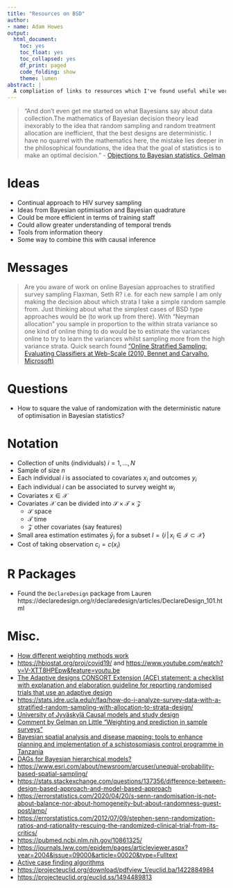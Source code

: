 ```yaml
---
title: "Resources on BSD"
author:
- name: Adam Howes
output:
  html_document:
    toc: yes
    toc_float: yes
    toc_collapsed: yes
    df_print: paged
    code_folding: show
    theme: lumen
abstract: |
  A compliation of links to resources which I've found useful while working on `fourth-gen`.
---
```


> "And don't even get me started on what Bayesians say about data collection.The mathematics of Bayesian decision theory lead inexorably to the idea that random sampling and random treatment allocation are inefficient, that the best designs are deterministic. I have no quarrel with the mathematics here, the mistake lies deeper in the philosophical foundations, the idea that the goal of statistics is to make an optimal decision." - [Objections to Bayesian statistics, Gelman](http://www.stat.columbia.edu/~gelman/research/published/badbayesmain.pdf)

# Ideas

* Continual approach to HIV survey sampling
* Ideas from Bayesian optimisation and Bayesian quadrature
* Could be more efficient in terms of training staff
* Could allow greater understanding of temporal trends
* Tools from information theory
* Some way to combine this with causal inference

# Messages

> Are you aware of work on online Bayesian approaches to stratified survey sampling Flaxman, Seth R? i.e. for each new sample I am only making the decision about which strata I take a simple random sample from. Just thinking about what the simplest cases of BSD type approaches would be (to work up from there). With "Neyman allocation" you sample in proportion to the within strata variance so one kind of online thing to do would be to estimate the variances online to try to learn the variances whilst sampling more from the high variance strata. Quick search found ["Online Stratified Sampling: Evaluating Classifiers at Web-Scale (2010, Bennet and Carvalho, Microsoft)](https://www.cs.cmu.edu/~vitor/papers/cikm2010-carvalho.pdf)

# Questions

* How to square the value of randomization with the deterministic nature of optimisation in Bayesian statistics?

# Notation

* Collection of units (individuals) $i = 1, \ldots, N$
* Sample of size $n$
* Each individual $i$ is associated to covariates $x_i$ and outcomes $y_i$
* Each individual $i$ can be associated to survey weight $w_i$
* Covariates $x \in \mathcal{X}$
* Covariates $\mathcal{X}$ can be divided into $\mathcal{S} \times \mathcal{T} \times \mathcal{Z}$
    * $\mathcal{S}$ space
    * $\mathcal{T}$ time
    * $\mathcal{Z}$ other covariates (say features)
* Small area estimation estimates $\bar y_I$ for a subset $I = \{ i \, | \, x_i \in \mathcal{I} \subset \mathcal{X} \}$
* Cost of taking observation $c_i = c(x_i)$

# R Packages

* Found the `DeclareDesign` package from Lauren https://declaredesign.org/r/declaredesign/articles/DeclareDesign_101.html

# Misc.

* [How different weighting methods work](https://www.pewresearch.org/methods/2018/01/26/how-different-weighting-methods-work/)
* [https://hbiostat.org/proj/covid19/](https://hbiostat.org/proj/covid19/) and [https://www.youtube.com/watch?v=V-XTT8HPEpw&feature=youtu.be](https://www.youtube.com/watch?v=V-XTT8HPEpw&feature=youtu.be)
* [The Adaptive designs CONSORT Extension (ACE) statement: a checklist with explanation and elaboration guideline for reporting randomised trials that use an adaptive design](https://www.bmj.com/content/369/bmj.m115)
* [https://stats.idre.ucla.edu/r/faq/how-do-i-analyze-survey-data-with-a-stratified-random-sampling-with-allocation-to-strata-design/](https://stats.idre.ucla.edu/r/faq/how-do-i-analyze-survey-data-with-a-stratified-random-sampling-with-allocation-to-strata-design/)
* [University of Jyväskylä Causal models and study design](https://www.jyu.fi/science/en/maths/research/causal-models-and-study-design-)
* [Comment by Gelman on Little "Weighting and prediction in sample surveys"](http://www.stat.columbia.edu/~gelman/research/published/littlecomment.pdf)
* [Bayesian spatial analysis and disease mapping: tools to enhance
planning and implementation of a schistosomiasis control
programme in Tanzania](https://onlinelibrary.wiley.com/doi/epdf/10.1111/j.1365-3156.2006.01594.x)
* [DAGs for Bayesian hierarchical models?](https://discourse.datamethods.org/t/dags-for-bayesian-hierarchical-models/4024)
* [https://www.esri.com/about/newsroom/arcuser/unequal-probability-based-spatial-sampling/](https://www.esri.com/about/newsroom/arcuser/unequal-probability-based-spatial-sampling/)
* [https://stats.stackexchange.com/questions/137356/difference-between-design-based-approach-and-model-based-approach](https://stats.stackexchange.com/questions/137356/difference-between-design-based-approach-and-model-based-approach)
* [https://errorstatistics.com/2020/04/20/s-senn-randomisation-is-not-about-balance-nor-about-homogeneity-but-about-randomness-guest-post/amp/](https://errorstatistics.com/2020/04/20/s-senn-randomisation-is-not-about-balance-nor-about-homogeneity-but-about-randomness-guest-post/amp/)
* [https://errorstatistics.com/2012/07/09/stephen-senn-randomization-ratios-and-rationality-rescuing-the-randomized-clinical-trial-from-its-critics/](https://errorstatistics.com/2012/07/09/stephen-senn-randomization-ratios-and-rationality-rescuing-the-randomized-clinical-trial-from-its-critics/)
* [https://pubmed.ncbi.nlm.nih.gov/10861325/](https://pubmed.ncbi.nlm.nih.gov/10861325/)
* [https://journals.lww.com/epidem/pages/articleviewer.aspx?year=2004&issue=09000&article=00020&type=Fulltext](https://journals.lww.com/epidem/pages/articleviewer.aspx?year=2004&issue=09000&article=00020&type=Fulltext)
* [Active case finding algorithms](https://www.tandfonline.com/doi/full/10.1080/16549716.2019.1646024)
* [https://projecteuclid.org/download/pdfview_1/euclid.ba/1422884984](https://projecteuclid.org/download/pdfview_1/euclid.ba/1422884984)
* [https://projecteuclid.org/euclid.ss/1494489813](https://projecteuclid.org/euclid.ss/1494489813)
